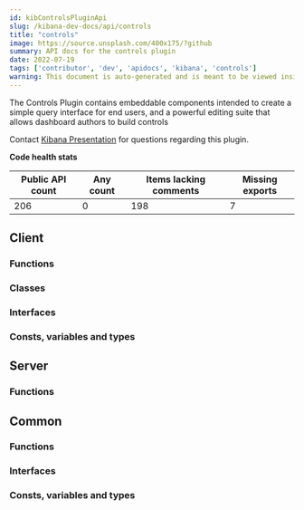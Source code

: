 ```yaml
---
id: kibControlsPluginApi
slug: /kibana-dev-docs/api/controls
title: "controls"
image: https://source.unsplash.com/400x175/?github
summary: API docs for the controls plugin
date: 2022-07-19
tags: ['contributor', 'dev', 'apidocs', 'kibana', 'controls']
warning: This document is auto-generated and is meant to be viewed inside our experimental, new docs system. Reach out in #docs-engineering for more info.
---
```


The Controls Plugin contains embeddable components intended to create a simple query interface for end users, and a powerful editing suite that allows dashboard authors to build controls

Contact [Kibana Presentation](https://github.com/orgs/elastic/teams/kibana-presentation) for questions regarding this plugin.

**Code health stats**

| Public API count  | Any count | Items lacking comments | Missing exports |
|-------------------|-----------|------------------------|-----------------|
| 206 | 0 | 198 | 7 |

## Client

### Functions
<DocDefinitionList data={controlsObj.client.functions}/>

### Classes
<DocDefinitionList data={controlsObj.client.classes}/>

### Interfaces
<DocDefinitionList data={controlsObj.client.interfaces}/>

### Consts, variables and types
<DocDefinitionList data={controlsObj.client.misc}/>

## Server

### Functions
<DocDefinitionList data={controlsObj.server.functions}/>

## Common

### Functions
<DocDefinitionList data={controlsObj.common.functions}/>

### Interfaces
<DocDefinitionList data={controlsObj.common.interfaces}/>

### Consts, variables and types
<DocDefinitionList data={controlsObj.common.misc}/>

